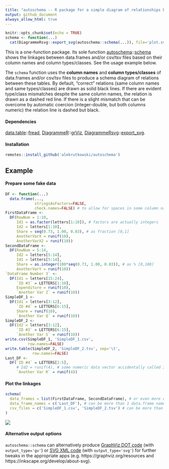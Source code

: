```yaml
---
title: "autoschema -- R package for a simple diagram of relationships between data.frames"
output: github_document
always_allow_html: true
---
```


```r
knitr::opts_chunk$set(echo = TRUE)
schema <- function(...)
  cat(DiagrammeRsvg::export_svg(autoschema::schema(...)), file='plot.svg')
```

This is a one-function package. Its sole function
[autoschema](https://github.com/alekrutkowski/autoschema)::[schema](https://rdrr.io/github/alekrutkowski/autoschema/man/schema.html)
shows the linkages between data.frames and/or csv/tsv files based on their column names and column types/classes. See the usage example below.

The `schema` function uses the **column names** and **column types/classes** of data.frames
and/or csv/tsv files to produce a schema diagram of relations between these
tables. By default, "correct" relations (same column names and same types/classes)
are drawn as solid black lines. If there are evident type/class mismatches
despite the same column names, the relation is drawn as a dashed red line.
If there is a slight mismatch that can be overcome by automatic coercion
(integer-double, but both columns numeric) the relation line is dashed but black.

#### Dependencies

[data.table](https://CRAN.R-project.org/package=data.table)::[fread](https://rdrr.io/cran/data.table/man/fread.html),
[DiagrammeR](https://CRAN.R-project.org/package=DiagrammeR)::[grViz](https://rdrr.io/cran/DiagrammeR/man/grViz.html),
[DiagrammeRsvg](https://CRAN.R-project.org/package=DiagrammeRsvg)::[export_svg](https://rdrr.io/cran/DiagrammeR/man/export_svg.html).

#### Installation

```r
remotes::install_github('alekrutkowski/autoschema')
```

## Example

#### Prepare some fake data

```r
DF <- function(...)
  data.frame(...,
             stringsAsFactors=FALSE,
             check.names=FALSE) # to allow for spaces in some column names
FirstDataFrame <-
  DF(RowNum = 1:10,
     Id1 = as.factor(letters[1:10]), # factors are actually integers
     Id2 = letters[1:10],
     Share = seq(0.73, 1.00, 0.03), # as fraction [0,1]
     AnotherVarX = runif(10),
     AnotherVarX2 = runif(10))
SecondDataFrame <-
  DF(RowNum = 5:14,
     Id2 = letters[5:14],
     Id1 = letters[5:14],
     Share = as.integer(100*seq(0.73, 1.00, 0.03)), # as % [0,100]
     AnotherVarY = runif(10))
`DataFrame Number 3` <-
  DF(Id1 = letters[15:24],
     `ID #3` = LETTERS[1:10],
     Expenditure = runif(10),
     `Another Var Z` = runif(10))
SimpleDF_1 <-
  DF(Id1 = letters[3:12],
     `ID #4` = LETTERS[6:15],
     Share = runif(10),
     `Another Var Q` = runif(10))
SimpleDF_2 <-
  DF(Id2 = letters[3:12],
     `ID #3` = LETTERS[6:15],
     `Another Var S` = runif(10))
write.csv(SimpleDF_1, 'SimpleDF_1.csv',
          row.names=FALSE)
write.table(SimpleDF_2, 'SimpleDF_2.tsv', sep='\t',
            row.names=FALSE)
Last_DF <-
  DF(`ID #4` = LETTERS[2:5],
     # Id2 = runif(4), # some numeric data vector accidentally called Id2
     `Another Var R` = runif(4))
```

#### Plot the linkages

```r
schema(
  data_frames = list(FirstDataFrame, SecondDataFrame), # or even more data.frames
  data_frame_names = c('Last_DF'), # can be more than 1 data.frame name
  csv_files = c('SimpleDF_1.csv', 'SimpleDF_2.tsv') # can be more than 2 files
)
```

![](plot.svg)

#### Alternative output options

`autoschema::schema` can alternatively produce [GraphViz DOT code](https://en.wikipedia.org/wiki/DOT_(graph_description_language))
(with `output_type='gv'`) or [SVG XML code](https://en.wikipedia.org/wiki/Scalable_Vector_Graphics#Example) (with `output_type='svg'`)
for further tweaks in the appropriate apps (e.g. https://graphviz.org/resources and https://inkscape.org/develop/about-svg).
